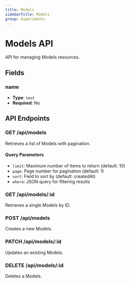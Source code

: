 ```yaml
---
title: Models
sidebarTitle: Models
group: Experiments
---
```


# Models API

API for managing Models resources.

## Fields

### name

- **Type**: `text`
- **Required**: No

## API Endpoints

### GET /api/models

Retrieves a list of Models with pagination.

#### Query Parameters

- `limit`: Maximum number of items to return (default: 10)
- `page`: Page number for pagination (default: 1)
- `sort`: Field to sort by (default: createdAt)
- `where`: JSON query for filtering results

### GET /api/models/:id

Retrieves a single Models by ID.

### POST /api/models

Creates a new Models.

### PATCH /api/models/:id

Updates an existing Models.

### DELETE /api/models/:id

Deletes a Models.
